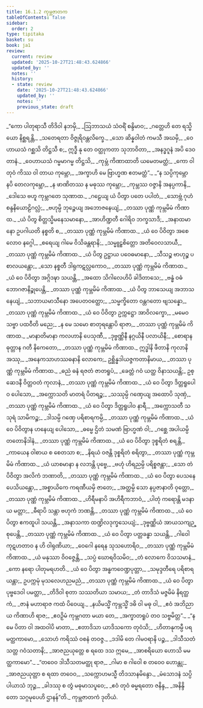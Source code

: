 ```yaml
---
title: 16.1.2 ကုမ္ဘဇာတက
tableOfContents: false
sidebar:
  order: 2
type: tipitaka
basket: su
book: ja1
review:
  current: review
  updated: '2025-10-27T21:48:43.624866'
  updated_by: ''
  notes: ''
  history:
  - state: review
    date: '2025-10-27T21:48:43.624866'
    updated_by: ''
    notes: ''
    previous_state: draft
---
```



<ReviewStatus review={frontmatter.review} showDetails={true} />

<HypothesisAnnotation frontmatter={frontmatter} />

<DynamicBreadcrumb />

<Division number="33" book="ja1" e="ch" v="22" p="361">

<Paragraph number="3289" type="verses" book="ja1">
_“ကော ပါတုရာသီ တိဒိဝါ နဘမှိ,_  
_ဩဘာသယံ သံဝရိံ စန္ဒိမာဝ;_  
_ဂတ္တေဟိ တေ ရသ္မိယော နိစ္ဆရန္တိ,_  
_သတေရတာ ဝိဇ္ဇုရိဝန္တလိက္ခေ._  

</Paragraph>

</Division>
<Division number="34" book="ja1" e="ch" v="22" p="361">

<Paragraph number="3290" type="verses" book="ja1">
_သော ဆိန္နဝါတံ ကမသီ အဃမှိ,_  
_ဝေဟာယသံ ဂစ္ဆသိ တိဋ္ဌသီ စ;_  
ဣဒ္ဓီ နု တေ ဝတ္ထုကတာ သုဘာဝိတာ,_  
_အနဒ္ဓဂူနံ အပိ ဒေဝတာနံ._  

</Paragraph>

</Division>
<Division number="35" book="ja1" e="ch" v="22" p="361">

<Paragraph number="3291" type="verses" book="ja1">
_ဝေဟာယသံ ဂမ္မမာဂမ္မ တိဋ္ဌသိ,_  
_ကုမ္ဘံ ကိဏာထာတိ ယမေတမတ္ထံ;_  
_ကော ဝါ တုဝံ ကိဿ ဝါ တာယ ကုမ္ဘော,_  
_အက္ခာဟိ မေ ဗြာဟ္မဏ ဧတမတ္ထံ”._  

</Paragraph>

</Division>
<Division number="36" book="ja1" e="ch" v="22" p="361">

<Paragraph number="3292" type="verses" book="ja1">
_“န သပ္ပိကုမ္ဘော နပိ တေလကုမ္ဘော,_  
_န ဖာဏိတဿ န မဓုဿ ကုမ္ဘော;_  
_ကုမ္ဘဿ ဝဇ္ဇာနိ အနပ္ပကာနိ,_  
_ဒေါသေ ဗဟူ ကုမ္ဘဂတေ သုဏာထ._  

</Paragraph>

</Division>
<Division number="37" book="ja1" e="ch" v="22" p="361">

<Paragraph number="3293" type="verses" book="ja1">
_ဂဠေယျ ယံ ပိတွာ ပတေ ပပါတံ,_  
_သောဗ္ဘံ ဂုဟံ စန္ဒနိယောဠိဂလ္လံ;_  
_ဗဟုမ္ပိ ဘုဉ္ဇေယျ အဘောဇနေယျံ,_  
_တဿာ ပုဏ္ဏံ ကုမ္ဘမိမံ ကိဏာထ._  

</Paragraph>

</Division>
<Division number="38" book="ja1" e="ch" v="22" p="361">

<Paragraph number="3294" type="verses" book="ja1">
_ယံ ပိတွ စိတ္တသ္မိမနေသမာနော,_  
_အာဟိဏ္ဍတီ ဂေါရိဝ ဘက္ခသာဒီ;_  
_အနာထမာနော ဥပဂါယတိ နစ္စတိ စ,_  
_တဿာ ပုဏ္ဏံ ကုမ္ဘမိမံ ကိဏာထ._  

</Paragraph>

</Division>
<Division number="39" book="ja1" e="ch" v="22" p="362">

<Paragraph number="3295" type="verses" book="ja1">
_ယံ ဝေ ပိဝိတွာ အစေလောဝ နဂ္ဂေါ,_  
_စရေယျ ဂါမေ ဝိသိခန္တရာနိ;_  
_သမ္မူဠှစိတ္တော အတိဝေလသာယီ,_  
_တဿာ ပုဏ္ဏံ ကုမ္ဘမိမံ ကိဏာထ._  

</Paragraph>

</Division>
<Division number="40" book="ja1" e="ch" v="22" p="362">

<Paragraph number="3296" type="verses" book="ja1">
_ယံ ပိတွ ဥဋ္ဌာယ ပဝေဓမာနော,_  
_သီသဉ္စ ဗာဟုဉ္စ ပစာလယန္တော;_  
_သော နစ္စတီ ဒါရုကဋလ္လကောဝ,_  
_တဿာ ပုဏ္ဏံ ကုမ္ဘမိမံ ကိဏာထ._  

</Paragraph>

</Division>
<Division number="41" book="ja1" e="ch" v="22" p="362">

<Paragraph number="3297" type="verses" book="ja1">
_ယံ ဝေ ပိဝိတွာ အဂ္ဂိဒဍ္ဎာ သယန္တိ,_  
_အထော သိဂါလေဟိပိ ခါဒိတာသေ;_  
_ဗန္ဓံ ဝဓံ ဘောဂဇာနိဉ္စုပေန္တိ,_  
_တဿာ ပုဏ္ဏံ ကုမ္ဘမိမံ ကိဏာထ._  

</Paragraph>

</Division>
<Division number="42" book="ja1" e="ch" v="22" p="362">

<Paragraph number="3298" type="verses" book="ja1">
_ယံ ပိတွ ဘာသေယျ အဘာသနေယျံ,_  
_သဘာယမာသီနော အပေတဝတ္ထော;_  
_သမ္မက္ခိတော ဝန္တဂတော ဗျသန္နော,_  
_တဿာ ပုဏ္ဏံ ကုမ္ဘမိမံ ကိဏာထ._  

</Paragraph>

</Division>
<Division number="43" book="ja1" e="ch" v="22" p="362">

<Paragraph number="3299" type="verses" book="ja1">
_ယံ ဝေ ပိဝိတွာ ဥက္ကဋ္ဌော အာဝိလက္ခော,_  
_မမေဝ သဗ္ဗာ ပထဝီတိ မညေ;_  
_န မေ သမော စာတုရန္တောပိ ရာဇာ,_  
_တဿာ ပုဏ္ဏံ ကုမ္ဘမိမံ ကိဏာထ._  

</Paragraph>

</Division>
<Division number="44" book="ja1" e="ch" v="22" p="362">

<Paragraph number="3300" type="verses" book="ja1">
_မာနာတိမာနာ ကလဟာနိ ပေသုဏီ,_  
_ဒုဗ္ဗဏ္ဏိနီ နဂ္ဂယိနီ ပလာယိနီ;_  
_စောရာန ဓုတ္တာန ဂတီ နိကေတော,_  
_တဿာ ပုဏ္ဏံ ကုမ္ဘမိမံ ကိဏာထ._  

</Paragraph>

</Division>
<Division number="45" book="ja1" e="ch" v="22" p="362">

<Paragraph number="3301" book="ja1">
ဣဒ္ဓါနိ ဖီတာနိ ကုလာနိ အဿု,_  
_အနေကသာဟဿဓနာနိ လောကေ;_  
ဥစ္ဆိန္နဒါယဇ္ဇကတာနိမာယ,_  
_တဿာ ပုဏ္ဏံ ကုမ္ဘမိမံ ကိဏာထ._  

</Paragraph>

</Division>
<Division number="46" book="ja1" e="ch" v="22" p="363">

<Paragraph number="3302" type="verses" book="ja1">
_ဓညံ ဓနံ ရဇတံ ဇာတရူပံ,_  
_ခေတ္တံ ဂဝံ ယတ္ထ ဝိနာသယန္တိ;_  
ဥစ္ဆေဒနီ ဝိတ္တဝတံ ကုလာနံ,_  
_တဿာ ပုဏ္ဏံ ကုမ္ဘမိမံ ကိဏာထ._  

</Paragraph>

</Division>
<Division number="47" book="ja1" e="ch" v="22" p="363">

<Paragraph number="3303" type="verses" book="ja1">
_ယံ ဝေ ပိတွာ ဒိတ္တရူပေါဝ ပေါသော,_  
_အက္ကောသတိ မာတရံ ပိတရဉ္စ;_  
_သဿုမ္ပိ ဂဏှေယျ အထောပိ သုဏှံ,_  
_တဿာ ပုဏ္ဏံ ကုမ္ဘမိမံ ကိဏာထ._  

</Paragraph>

</Division>
<Division number="48" book="ja1" e="ch" v="22" p="363">

<Paragraph number="3304" type="verses" book="ja1">
_ယံ ဝေ ပိတွာ ဒိတ္တရူပါဝ နာရီ,_  
_အက္ကောသတီ သသုရံ သာမိကဉ္စ;_  
_ဒါသမ္ပိ ဂဏှေ ပရိစာရကမ္ပိ,_  
_တဿာ ပုဏ္ဏံ ကုမ္ဘမိမံ ကိဏာထ._  

</Paragraph>

</Division>
<Division number="49" book="ja1" e="ch" v="22" p="363">

<Paragraph number="3305" type="verses" book="ja1">
_ယံ ဝေ ပိဝိတွာန ဟနေယျ ပေါသော,_  
_ဓမ္မေ ဌိတံ သမဏံ ဗြာဟ္မဏံ ဝါ;_  
_ဂစ္ဆေ အပါယမ္ပိ တတောနိဒါနံ,_  
_တဿာ ပုဏ္ဏံ ကုမ္ဘမိမံ ကိဏာထ._  

</Paragraph>

</Division>
<Division number="50" book="ja1" e="ch" v="22" p="363">

<Paragraph number="3306" type="verses" book="ja1">
_ယံ ဝေ ပိဝိတွာ ဒုစ္စရိတံ စရန္တိ,_  
_ကာယေန ဝါစာယ စ စေတသာ စ;_  
_နိရယံ ဝဇန္တိ ဒုစ္စရိတံ စရိတွာ,_  
_တဿာ ပုဏ္ဏံ ကုမ္ဘမိမံ ကိဏာထ._  

</Paragraph>

</Division>
<Division number="51" book="ja1" e="ch" v="22" p="363">

<Paragraph number="3307" type="verses" book="ja1">
_ယံ ယာစမာနာ န လဘန္တိ ပုဗ္ဗေ,_  
_ဗဟုံ ဟိရညမ္ပိ ပရိစ္စဇန္တာ;_  
_သော တံ ပိဝိတွာ အလိကံ ဘဏာတိ,_  
_တဿာ ပုဏ္ဏံ ကုမ္ဘမိမံ ကိဏာထ._  

</Paragraph>

</Division>
<Division number="52" book="ja1" e="ch" v="22" p="363">

<Paragraph number="3308" type="verses" book="ja1">
_ယံ ဝေ ပိတွာ ပေသနေ ပေသိယန္တော,_  
_အစ္စာယိကေ ကရဏီယမှိ ဇာတေ;_  
_အတ္ထမ္ပိ သော နပ္ပဇာနာတိ ဝုတ္တော,_  
_တဿာ ပုဏ္ဏံ ကုမ္ဘမိမံ ကိဏာထ._  

</Paragraph>

</Division>
<Division number="53" book="ja1" e="ch" v="22" p="364">

<Paragraph number="3309" type="verses" book="ja1">
_ဟိရီမနာပိ အဟိရီကဘာဝံ,_  
_ပါတုံ ကရောန္တိ မဒနာယ မတ္တာ;_  
_ဓီရာပိ သန္တာ ဗဟုကံ ဘဏန္တိ,_  
_တဿာ ပုဏ္ဏံ ကုမ္ဘမိမံ ကိဏာထ._  

</Paragraph>

</Division>
<Division number="54" book="ja1" e="ch" v="22" p="364">

<Paragraph number="3310" type="verses" book="ja1">
_ယံ ဝေ ပိတွာ ဧကထူပါ သယန္တိ,_  
_အနာသကာ ထဏ္ဍိလဒုက္ခသေယျံ;_  
_ဒုဗ္ဗဏ္ဏိယံ အာယသကျဉ္စုပေန္တိ,_  
_တဿာ ပုဏ္ဏံ ကုမ္ဘမိမံ ကိဏာထ._  

</Paragraph>

</Division>
<Division number="55" book="ja1" e="ch" v="22" p="364">

<Paragraph number="3311" type="verses" book="ja1">
_ယံ ဝေ ပိတွာ ပတ္တခန္ဓာ သယန္တိ,_  
_ဂါဝေါ ကုဋဟတာဝ န ဟိ ဝါရုဏိယာ;_  
_ဝေဂေါ နရေန သုသဟောရိဝ,_  
_တဿာ ပုဏ္ဏံ ကုမ္ဘမိမံ ကိဏာထ._  

</Paragraph>

</Division>
<Division number="56" book="ja1" e="ch" v="22" p="364">

<Paragraph number="3312" type="verses" book="ja1">
_ယံ မနုဿာ ဝိဝဇ္ဇေန္တိ,_  
_သပ္ပံ ဃောရဝိသမိဝ;_  
_တံ လောကေ ဝိသသမာနံ,_  
_ကော နရော ပါတုမရဟတိ._  

</Paragraph>

</Division>
<Division number="57" book="ja1" e="ch" v="22" p="316">

<Paragraph number="3313" type="verses" book="ja1">
_ယံ ဝေ ပိတွာ အန္ဓကဝေဏ္ဍပုတ္တာ,_  
_သမုဒ္ဒတီရေ ပရိစာရယန္တာ;_  
ဥပက္ကမုံ မုသလေဟညမညံ,_  
_တဿာ ပုဏ္ဏံ ကုမ္ဘမိမံ ကိဏာထ._  

</Paragraph>

</Division>
<Division number="58" book="ja1" e="ch" v="22" p="364">

<Paragraph number="3314" type="verses" book="ja1">
_ယံ ဝေ ပိတွာ ပုဗ္ဗဒေဝါ ပမတ္တာ,_  
_တိဒိဝါ စုတာ သဿတိယာ သမာယ;_  
_တံ တာဒိသံ မဇ္ဇမိမံ နိရတ္ထကံ,_  
_ဇာနံ မဟာရာဇ ကထံ ပိဝေယျ._  

</Paragraph>

</Division>
<Division number="59" book="ja1" e="ch" v="22" p="364">

<Paragraph number="3315" type="verses" book="ja1">
_နယိမသ္မိံ ကုမ္ဘသ္မိံ ဒဓိ ဝါ မဓု ဝါ,_  
_ဧဝံ အဘိညာယ ကိဏာဟိ ရာဇ;_  
_ဧဝဉှိမံ ကုမ္ဘဂတာ မယာ တေ,_  
_အက္ခာတရူပံ တဝ သဗ္ဗမိတ္တ”._  

</Paragraph>

</Division>
<Division number="60" book="ja1" e="ch" v="22" p="365">

<Paragraph number="3316" type="verses" book="ja1">
_“န မေ ပိတာ ဝါ အထဝါပိ မာတာ,_  
_ဧတာဒိသာ ယာဒိသကော တုဝံသိ;_  
_ဟိတာနုကမ္ပီ ပရမတ္ထကာမော,_  
_သောဟံ ကရိဿံ ဝစနံ တဝဇ္ဇ._  

</Paragraph>

</Division>
<Division number="61" book="ja1" e="ch" v="22" p="365">

<Paragraph number="3317" type="verses" book="ja1">
_ဒဒါမိ တေ ဂါမဝရာနိ ပဉ္စ,_  
_ဒါသီသတံ သတ္တ ဂဝံသတာနိ;_  
_အာဇညယုတ္တေ စ ရထေ ဒသ ဣမေ,_  
_အာစရိယော ဟောသိ မမတ္ထကာမော”._  

</Paragraph>

</Division>
<Division number="62" book="ja1" e="ch" v="22" p="365">

<Paragraph number="3318" type="verses" book="ja1">
_“တဝေဝ ဒါသီသတမတ္ထု ရာဇ,_  
_ဂါမာ စ ဂါဝေါ စ တဝေဝ ဟောန္တု;_  
_အာဇညယုတ္တာ စ ရထာ တဝေဝ,_  
_သက္ကောဟမသ္မီ တိဒသာနမိန္ဒော._  

</Paragraph>

</Division>
<Division number="63" book="ja1" e="ch" v="22" p="365">

<Paragraph number="3319" type="verses" book="ja1">
_မံသောဒနံ သပ္ပိပါယာသံ ဘုဉ္ဇ,_  
_ခါဒဿု စ တွံ မဓုမာသပူဝေ;_  
_ဧဝံ တုဝံ ဓမ္မရတော ဇနိန္ဒ,_  
_အနိန္ဒိတော သဂ္ဂမုပေဟိ ဌာနန်”တိ._  


</Paragraph>
</Division>

<Paragraph number="3320" type="center" book="ja1">
ကုမ္ဘဇာတကံ ဒုတိယံ.
</Paragraph>